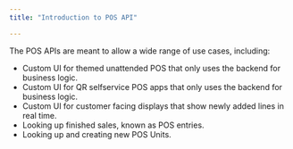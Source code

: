 ```yaml
---
title: "Introduction to POS API"

---
```


The POS APIs are meant to allow a wide range of use cases, including:
- Custom UI for themed unattended POS that only uses the backend for business logic.
- Custom UI for QR selfservice POS apps that only uses the backend for business logic.
- Custom UI for customer facing displays that show newly added lines in real time.
- Looking up finished sales, known as POS entries.
- Looking up and creating new POS Units.
